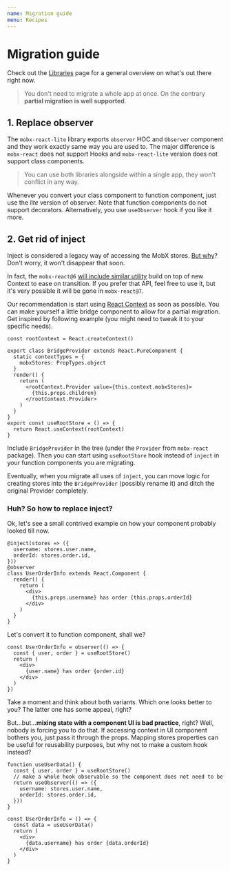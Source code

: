 ```yaml
---
name: Migration guide
menu: Recipes
---
```


# Migration guide

Check out the [Libraries](/libraries) page for a general overview on what's out there right now.

> You don't need to migrate a whole app at once. On the contrary **partial migration is well supported**.

## 1. Replace observer

The `mobx-react-lite` library exports `observer` HOC and `Observer` component and they work exactly same way you are used to. The major difference is `mobx-react` does not support Hooks and `mobx-react-lite` version does not support class components.

> You can use both libraries alongside within a single app, they won't conflict in any way.

Whenever you convert your class component to function component, just use the _lite_ version of observer. Note that function components do not support decorators. Alternatively, you use `useObserver` hook if you like it more.

## 2. Get rid of inject

Inject is considered a legacy way of accessing the MobX stores. [But why](/recipes-inject)? Don't worry, it won't disappear that soon.

In fact, the `mobx-react@6` [will include similar utility][mobxreact6] build on top of new Context to ease on transition. If you prefer that API, feel free to use it, but it's very possible it will be gone in `mobx-react@7`.

Our recommendation is start using [React Context](/recipes-context) as soon as possible. You can make yourself a little bridge component to allow for a partial migration. Get inspired by following example (you might need to tweak it to your specific needs).

```tsx
const rootContext = React.createContext()

export class BridgeProvider extends React.PureComponent {
  static contextTypes = {
    mobxStores: PropTypes.object
  }
  render() {
    return (
      <rootContext.Provider value={this.context.mobxStores}>
        {this.props.children}
      </rootContext.Provider>
    )
  }
}
export const useRootStore = () => {
  return React.useContext(rootContext)
}
```

Include `BridgeProvider` in the tree (under the `Provider` from `mobx-react` package). Then you can start using `useRootStore` hook instead of `inject` in your function components you are migrating.

Eventually, when you migrate all uses of `inject`, you can move logic for creating stores into the `BridgeProvider` (possibly rename it) and ditch the original Provider completely.

### Huh? So how to replace inject?

Ok, let's see a small contrived example on how your component probably looked till now.

```tsx
@inject(stores => ({
  username: stores.user.name,
  orderId: stores.order.id,
}))
@observer
class UserOrderInfo extends React.Component {
  render() {
    return (
      <div>
        {this.props.username} has order {this.props.orderId}
      </div>
    )
  }
}
```

Let's convert it to function component, shall we?

```tsx
const UserOrderInfo = observer(() => {
  const { user, order } = useRootStore()
  return (
    <div>
      {user.name} has order {order.id}
    </div>
  )
})
```

Take a moment and think about both variants. Which one looks better to you? The latter one has some appeal, right?

But...but...**mixing state with a component UI is bad practice**, right? Well, nobody is forcing you to do that. If accessing context in UI component bothers you, just pass it through the props. Mapping stores properties can be useful for reusability purposes, but why not to make a custom hook instead?

```tsx
function useUserData() {
  const { user, order } = useRootStore()
  // make a whole hook observable so the component does not need to be
  return useObserver(() => ({
    username: stores.user.name,
    orderId: stores.order.id,
  }))
}

const UserOrderInfo = () => {
  const data = useUserData()
  return (
    <div>
      {data.username} has order {data.orderId}
    </div>
  )
}
```

[mobxreact6]: https://github.com/mobxjs/mobx-react/issues/640
